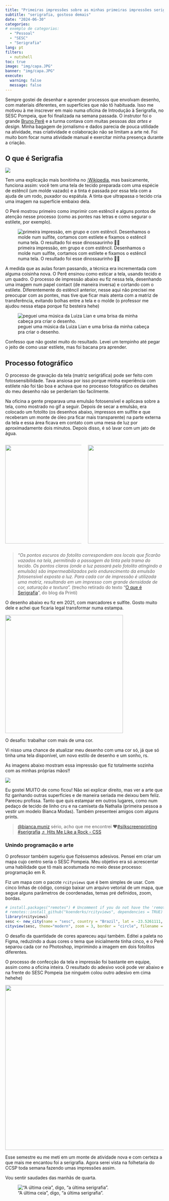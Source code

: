 ```yaml
---
title: "Primeiras impressões sobre as minhas primeiras impressões serigráficas"
subtitle: "serigrafia, gostoso demais"
date: "2024-06-30"
categories: 
# exemplo de categorias:
  - "Pessoal"
  - "SESC"
  - "Serigrafia"
lang: pt
filters:
  - nutshell
toc: true 
image: "img/capa.JPG"
banner: "img/capa.JPG"
execute: 
  warning: false
  message: false
---
```


Sempre gostei de desenhar e aprender processos que envolvam desenho, com materiais diferentes, em superfícies que não tô habituada. Isso me motivou à me inscrever em maio numa oficina de Introdução à Serigrafia, no SESC Pompeia, que foi finalizada na semana passada. O instrutor foi o grande [Bruno Perê](https://www.instagram.com/perepecias/) e a turma contava com muitas pessoas *das artes e design*. Minha bagagem de jornalismo e dados parecia de pouca utilidade na atividade, mas criatividade e colaboração não se limitam a arte né. Foi muito bom focar numa atividade manual e exercitar minha presença durante a criação.

## O que é Serigrafia

[![](https://image.isu.pub/150518213845-3587300cbb845600744608a26e9d0e0f/jpg/page_1.jpg){fig-align="center"}](https://issuu.com/thiagoalvesdias/docs/serigrafia_como_funciona)

Tem uma explicação mais bonitinha no [:Wikipedia](https://pt.wikipedia.org/wiki/Serigrafia), mas basicamente, funciona assim: você tem uma tela de tecido preparada com uma espécie de estêncil (um molde vazado) e a tinta é passada por essa tela com a ajuda de um rodo, puxador ou espátula. A tinta que ultrapassa o tecido cria uma imagem na superfície embaixo dela.

O Perê mostrou primeiro como imprimir com estêncil e alguns pontos de atenção nesse processo (como as pontes nas letras e como segurar o estilete, por exemplo).

![primeira impressão, em grupo e com estêncil. Desenhamos o molde num sulfite, cortamos com estilete e fixamos o estêncil numa tela. O resultado foi esse dinossaurinho 🦖💩](img/collage1.png){fig-align="center"}

A medida que as aulas foram passando, a técnica era incrementada com alguma coisinha nova. O Perê ensinou como esticar a tela, usando tecido e um quadro. O processo de impressão abaixo eu fiz nessa tela, desenhando uma imagem num papel contact (de maneira inversa) e cortando com o estilete. Diferentemente do estêncil anterior, nesse aqui não precisei me preocupar com as pontes, mas tive que ficar mais atenta com a matriz de transferência, evitando bolhas entre a tela e o molde (o professor me ajudou nessa etapa porque fiz besteira hehe)

![peguei uma música da Luiza Lian e uma brisa da minha cabeça pra criar o desenho.](img/collage2.png){fig-align="center"}

Confesso que não gostei muito do resultado. Levei um tempinho até pegar o jeito de como usar estilete, mas foi bacana pra aprender.

## Processo fotográfico

O processo de gravação da tela (matriz serigráfica) pode ser feito com fotossensibilidade. Tava ansiosa por isso porque minha experiência com estilete não foi tão boa e achava que no processo fotográfico os detalhes do meu desenho não se perderiam tão facilmente.

Na oficina a gente preparava uma emulsão fotosensível e aplicava sobre a tela, como mostrado no gif a seguir. Depois de secar a emulsão, era colocado um fotolito (os desenhos abaixo, impressos em sulfite e que receberam um monte de óleo pra ficar mais transparente) na parte externa da tela e essa área ficava em contato com uma mesa de luz por aproximadamente dois minutos. Depois disso, é só lavar com um jato de água.

::: columns
::: {.column width="50%"}
![](img/202406301503.gif){fig-align="center" width="312"}
:::

::: {.column width="50%"}
![](img/fotolito.JPG){fig-align="center" width="312"}
:::
:::

> *"Os pontos escuros do fotolito correspondem aos locais que ficarão vazados na tela, permitindo a passagem da tinta pela trama do tecido. Os pontos claros (onde a luz passará pelo fotolito atingindo a emulsão) são impermeabilizados pelo endurecimento da emulsão fotosensível exposta a luz. Para cada cor de impressão é utilizada uma matriz, resultando em um impresso com grande densidade de cor, saturação e textura".* (trecho retirado do texto "[O que é Serigrafia](https://www.printi.com.br/blog/o-que-e-serigrafia)", do blog da Printi)


O desenho abaixo eu fiz em 2021, com marcadores e sulfite. Gosto muito dele e achei que ficaria legal transformar numa estampa.

![](images/sketch%20(83).jpg){fig-align="center" width="374"}

O desafio: trabalhar com mais de uma cor.

Vi nisso uma chance de atualizar meu desenho com uma cor só, já que só tinha uma tela disponível, um novo estilo de desenho e um sonho, rs.

As imagens abaixo mostram essa impressão que fiz totalmente sozinha com as minhas próprias mãos!!

![](img/collage4.png){fig-align="center"}

Eu gostei MUITO de como ficou! Não sei explicar direito, mas ver a arte que fiz ganhando outras superfícies e de maneira seriada me deixou bem feliz. Pareceu profissa. Tanto que quis estampar em outros lugares, como num pedaço de tecido de linho cru e na camiseta da Nathalia (primeira pessoa a vestir um modelo Bianca Modas). Também presenteei amigos com alguns prints.

```{=html}
<blockquote class="tiktok-embed" cite="https://www.tiktok.com/@bianca.muniz/video/7382979375932738821" data-video-id="7382979375932738821" style="max-width: 605px;min-width: 325px;" > <section> <a target="_blank" title="@bianca.muniz" href="https://www.tiktok.com/@bianca.muniz?refer=embed">@bianca.muniz</a> sério, acho que me encontrei ❤️<a title="silkscreenprinting" target="_blank" href="https://www.tiktok.com/tag/silkscreenprinting?refer=embed">#silkscreenprinting</a> <a title="serigrafia" target="_blank" href="https://www.tiktok.com/tag/serigrafia?refer=embed">#serigrafia</a> <a target="_blank" title="♬ Hits Me Like a Rock - CSS" href="https://www.tiktok.com/music/Hits-Me-Like-a-Rock-6777759806062069761?refer=embed">♬ Hits Me Like a Rock - CSS</a> </section> </blockquote> <script async src="https://www.tiktok.com/embed.js"></script>
```
### Unindo programação e arte

O professor também sugeriu que fizéssemos adesivos. Pensei em criar um mapa cujo centro seria o SESC Pompeia. Meu objetivo era só acrescentar uma habilidade que tô mais acostumada no meio desse processo: programação em R.

Fiz um mapa com o pacote `rcityviews` que é bem simples de usar. Com cinco linhas de código, consigo baixar um arquivo vetorial de um mapa, que segue alguns parâmetros de coordenadas, temas pré definidos, zoom, bordas.

``` r
# install.packages("remotes") # Uncomment if you do not have the 'remotes' package installed
# remotes::install_github("koenderks/rcityviews", dependencies = TRUE) # Uncomment if you do not have the 'rcityviews' package installed
library(rcityviews)
sesc <- new_city(name = "sesc", country = "Brazil", lat = -23.5261111, long = -46.6833333)
cityview(sesc, theme="modern", zoom = 3, border = "circle", filename = "sescpompeia.svg") 
```

O desafio da quantidade de cores apareceu aqui também. Editei a paleta no Figma, reduzindo a duas cores o tema que inicialmente tinha cinco, e o Perê separou cada cor no Photoshop, imprimindo a imagem em dois fotolitos diferentes.

O processo de confecção da tela e impressão foi bastante em equipe, assim como a oficina inteira. O resultado do adesivo você pode ver abaixo e na frente do SESC Pompeia (se ninguém colou outro adesivo em cima hehehe)

![](img/collage5.png){fig-align="center" width="522"}

Esse semestre eu me meti em um monte de atividade nova e com certeza a que mais me encantou foi a serigrafia. Agora serei vista na folhetaria do CCSP toda semana fazendo umas impressões assim.

Vou sentir saudades das manhãs de quarta.

!["A última ceia", digo, "a última serigrafia".](img/turma2.jpg){fig-align="center"}
